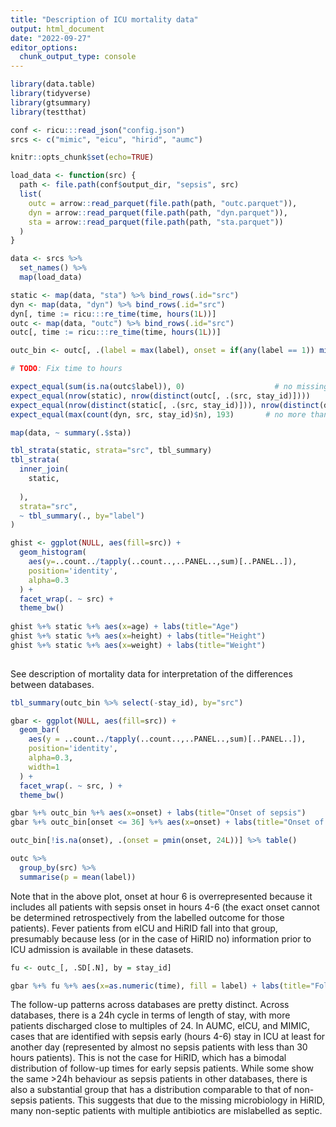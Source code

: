 ```yaml
---
title: "Description of ICU mortality data"
output: html_document
date: "2022-09-27"
editor_options: 
  chunk_output_type: console
---
```


```r

library(data.table)
library(tidyverse)
library(gtsummary)
library(testthat)

conf <- ricu:::read_json("config.json")
srcs <- c("mimic", "eicu", "hirid", "aumc")

knitr::opts_chunk$set(echo=TRUE)

```

```r

load_data <- function(src) {
  path <- file.path(conf$output_dir, "sepsis", src)
  list(
    outc = arrow::read_parquet(file.path(path, "outc.parquet")),
    dyn = arrow::read_parquet(file.path(path, "dyn.parquet")),
    sta = arrow::read_parquet(file.path(path, "sta.parquet"))
  )
}

data <- srcs %>% 
  set_names() %>% 
  map(load_data)

static <- map(data, "sta") %>% bind_rows(.id="src")
dyn <- map(data, "dyn") %>% bind_rows(.id="src")
dyn[, time := ricu:::re_time(time, hours(1L))]
outc <- map(data, "outc") %>% bind_rows(.id="src")
outc[, time := ricu:::re_time(time, hours(1L))]

outc_bin <- outc[, .(label = max(label), onset = if(any(label == 1)) min(time[label == 1]) + 6 else NA_real_), by = c("src", "stay_id")]

# TODO: Fix time to hours

```

```r

expect_equal(sum(is.na(outc$label)), 0)                    # no missingness in the outcome
expect_equal(nrow(static), nrow(distinct(outc[, .(src, stay_id)])))                     # every patient has some static data
expect_equal(nrow(distinct(static[, .(src, stay_id)])), nrow(distinct(dyn[, .(src, stay_id)])))  # every patient has some dynamic data
expect_equal(max(count(dyn, src, stay_id)$n), 193)       # no more than 193 time steps (1 + 7 * 24 + 24)

```

```r

map(data, ~ summary(.$sta))

tbl_strata(static, strata="src", tbl_summary)
tbl_strata(
  inner_join(
    static, 
    
  ), 
  strata="src", 
  ~ tbl_summary(., by="label")
)

ghist <- ggplot(NULL, aes(fill=src)) + 
  geom_histogram(
    aes(y=..count../tapply(..count..,..PANEL..,sum)[..PANEL..]), 
    position='identity', 
    alpha=0.3
  ) + 
  facet_wrap(. ~ src) + 
  theme_bw()            
            
ghist %+% static %+% aes(x=age) + labs(title="Age")
ghist %+% static %+% aes(x=height) + labs(title="Height")
ghist %+% static %+% aes(x=weight) + labs(title="Weight")
            
```

See description of mortality data for interpretation of the differences between databases.


```r

tbl_summary(outc_bin %>% select(-stay_id), by="src")

gbar <- ggplot(NULL, aes(fill=src)) + 
  geom_bar(
    aes(y = ..count../tapply(..count..,..PANEL..,sum)[..PANEL..]), 
    position='identity', 
    alpha=0.3, 
    width=1
  ) + 
  facet_wrap(. ~ src, ) + 
  theme_bw()          

gbar %+% outc_bin %+% aes(x=onset) + labs(title="Onset of sepsis")
gbar %+% outc_bin[onset <= 36] %+% aes(x=onset) + labs(title="Onset of sepsis in first 24h")

outc_bin[!is.na(onset), .(onset = pmin(onset, 24L))] %>% table()

outc %>% 
  group_by(src) %>% 
  summarise(p = mean(label))

```

Note that in the above plot, onset at hour 6 is overrepresented because it includes all patients with sepsis onset in hours 4-6 (the exact onset cannot be determined retrospectively from the labelled outcome for those patients). Fever patients from eICU and HiRID fall into that group, presumably because less (or in the case of HiRID no) information prior to ICU admission is available in these datasets.

```r

fu <- outc_[, .SD[.N], by = stay_id]

gbar %+% fu %+% aes(x=as.numeric(time), fill = label) + labs(title="Follow-up by sepsis outcome")

```

The follow-up patterns across databases are pretty distinct. Across databases, there is a 24h cycle in terms of length of stay, with more patients discharged close to multiples of 24. In AUMC, eICU, and MIMIC, cases that are identified with sepsis early (hours 4-6) stay in ICU at least for another day (represented by almost no sepsis patients with less than 30 hours patients). This is not the case for HiRID, which has a bimodal distribution of follow-up times for early sepsis patients. While some show the same >24h behaviour as sepsis patients in other databases, there is also a substantial group that has a distribution comparable to that of non-sepsis patients. This suggests that due to the missing microbiology in HiRID, many non-septic patients with multiple antibiotics are mislabelled as septic.  
